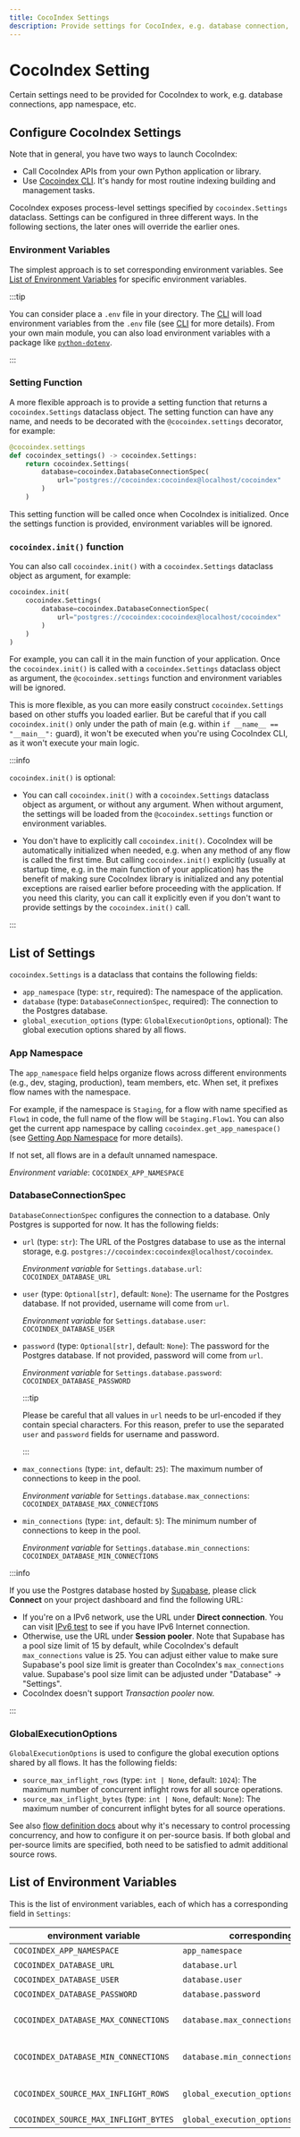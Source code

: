 ```yaml
---
title: CocoIndex Settings
description: Provide settings for CocoIndex, e.g. database connection, app namespace, etc.
---
```



# CocoIndex Setting

Certain settings need to be provided for CocoIndex to work, e.g. database connections, app namespace, etc.

## Configure CocoIndex Settings

Note that in general, you have two ways to launch CocoIndex:

* Call CocoIndex APIs from your own Python application or library.
* Use [Cocoindex CLI](cli). It's handy for most routine indexing building and management tasks.

CocoIndex exposes process-level settings specified by `cocoindex.Settings` dataclass.
Settings can be configured in three different ways.
In the following sections, the later ones will override the earlier ones.

### Environment Variables

The simplest approach is to set corresponding environment variables.
See [List of Environment Variables](#list-of-environment-variables) for specific environment variables.

:::tip

You can consider place a `.env` file in your directory.
The [CLI](cli#environment-variables) will load environment variables from the `.env` file (see [CLI](cli#environment-variables) for more details).
From your own main module, you can also load environment variables with a package like [`python-dotenv`](https://github.com/theskumar/python-dotenv).

:::

### Setting Function

A more flexible approach is to provide a setting function that returns a `cocoindex.Settings` dataclass object.
The setting function can have any name, and needs to be decorated with the `@cocoindex.settings` decorator, for example:

```py
@cocoindex.settings
def cocoindex_settings() -> cocoindex.Settings:
    return cocoindex.Settings(
        database=cocoindex.DatabaseConnectionSpec(
            url="postgres://cocoindex:cocoindex@localhost/cocoindex"
        )
    )
```

This setting function will be called once when CocoIndex is initialized.
Once the settings function is provided, environment variables will be ignored.

### `cocoindex.init()` function

You can also call `cocoindex.init()` with a `cocoindex.Settings` dataclass object as argument, for example:

```py
cocoindex.init(
    cocoindex.Settings(
        database=cocoindex.DatabaseConnectionSpec(
            url="postgres://cocoindex:cocoindex@localhost/cocoindex"
        )
    )
)
```

For example, you can call it in the main function of your application.
Once the `cocoindex.init()` is called with a `cocoindex.Settings` dataclass object as argument, the `@cocoindex.settings` function and environment variables will be ignored.

This is more flexible, as you can more easily construct `cocoindex.Settings` based on other stuffs you loaded earlier.
But be careful that if you call `cocoindex.init()` only under the path of main (e.g. within `if __name__ == "__main__":` guard), it won't be executed when you're using CocoIndex CLI, as it won't execute your main logic.

:::info

`cocoindex.init()` is optional:

* You can call `cocoindex.init()` with a `cocoindex.Settings` dataclass object as argument, or without any argument.
    When without argument, the settings will be loaded from the `@cocoindex.settings` function or environment variables.

* You don't have to explicitly call `cocoindex.init()`.
    CocoIndex will be automatically initialized when needed, e.g. when any method of any flow is called the first time.
    But calling `cocoindex.init()` explicitly (usually at startup time, e.g. in the main function of your application) has the benefit of making sure CocoIndex library is initialized and any potential exceptions are raised earlier before proceeding with the application.
    If you need this clarity, you can call it explicitly even if you don't want to provide settings by the `cocoindex.init()` call.

:::

## List of Settings

`cocoindex.Settings` is a dataclass that contains the following fields:

* `app_namespace` (type: `str`, required): The namespace of the application.
* `database` (type: `DatabaseConnectionSpec`, required): The connection to the Postgres database.
* `global_execution_options` (type: `GlobalExecutionOptions`, optional): The global execution options shared by all  flows.

### App Namespace

The `app_namespace` field helps organize flows across different environments (e.g., dev, staging, production), team members, etc. When set, it prefixes flow names with the namespace.

For example, if the namespace is `Staging`, for a flow with name specified as `Flow1` in code, the full name of the flow will be `Staging.Flow1`.
You can also get the current app namespace by calling `cocoindex.get_app_namespace()` (see [Getting App Namespace](flow_def#getting-app-namespace) for more details).

If not set, all flows are in a default unnamed namespace.

*Environment variable*: `COCOINDEX_APP_NAMESPACE`

### DatabaseConnectionSpec

`DatabaseConnectionSpec` configures the connection to a database. Only Postgres is supported for now. It has the following fields:

* `url` (type: `str`): The URL of the Postgres database to use as the internal storage, e.g. `postgres://cocoindex:cocoindex@localhost/cocoindex`.

    *Environment variable* for `Settings.database.url`: `COCOINDEX_DATABASE_URL`

* `user` (type: `Optional[str]`, default: `None`): The username for the Postgres database. If not provided, username will come from `url`.

    *Environment variable* for `Settings.database.user`: `COCOINDEX_DATABASE_USER`

* `password` (type: `Optional[str]`, default: `None`): The password for the Postgres database. If not provided, password will come from `url`.

    *Environment variable* for `Settings.database.password`: `COCOINDEX_DATABASE_PASSWORD`

    :::tip

    Please be careful that all values in `url` needs to be url-encoded if they contain special characters.
    For this reason, prefer to use the separated `user` and `password` fields for username and password.

    :::

* `max_connections` (type: `int`, default: `25`): The maximum number of connections to keep in the pool.

    *Environment variable* for `Settings.database.max_connections`: `COCOINDEX_DATABASE_MAX_CONNECTIONS`

* `min_connections` (type: `int`, default: `5`): The minimum number of connections to keep in the pool.

    *Environment variable* for `Settings.database.min_connections`: `COCOINDEX_DATABASE_MIN_CONNECTIONS`

:::info

If you use the Postgres database hosted by [Supabase](https://supabase.com/), please click **Connect** on your project dashboard and find the following URL:

* If you're on a IPv6 network, use the URL under **Direct connection**. You can visit [IPv6 test](https://test-ipv6.com/) to see if you have IPv6 Internet connection.
* Otherwise, use the URL under **Session pooler**.
  Note that Supabase has a pool size limit of 15 by default, while CocoIndex's default `max_connections` value is 25.
  You can adjust either value to make sure Supabase's pool size limit is greater than CocoIndex's `max_connections` value.
  Supabase's pool size limit can be adjusted under "Database" -> "Settings".
* CocoIndex doesn't support *Transaction pooler* now.

:::

### GlobalExecutionOptions

`GlobalExecutionOptions` is used to configure the global execution options shared by all flows. It has the following fields:

* `source_max_inflight_rows` (type: `int | None`, default: `1024`): The maximum number of concurrent inflight rows for all source operations.
* `source_max_inflight_bytes` (type: `int | None`, default: `None`): The maximum number of concurrent inflight bytes for all source operations.

See also [flow definition docs](/docs/core/flow_def#control-processing-concurrency) about why it's necessary to control processing concurrency, and how to configure it on per-source basis.
If both global and per-source limits are specified, both need to be satisfied to admit additional source rows.

## List of Environment Variables

This is the list of environment variables, each of which has a corresponding field in `Settings`:

| environment variable | corresponding field in `Settings` | required? |
|---------------------|-------------------|----------|
| `COCOINDEX_APP_NAMESPACE` | `app_namespace` | No |
| `COCOINDEX_DATABASE_URL` | `database.url` | Yes |
| `COCOINDEX_DATABASE_USER` | `database.user` | No |
| `COCOINDEX_DATABASE_PASSWORD` | `database.password` | No |
| `COCOINDEX_DATABASE_MAX_CONNECTIONS` | `database.max_connections` | No (default: `25`) |
| `COCOINDEX_DATABASE_MIN_CONNECTIONS` | `database.min_connections` | No (default: `5`) |
| `COCOINDEX_SOURCE_MAX_INFLIGHT_ROWS` | `global_execution_options.source_max_inflight_rows` | No (default: `1024`) |
| `COCOINDEX_SOURCE_MAX_INFLIGHT_BYTES` | `global_execution_options.source_max_inflight_bytes` | No |
